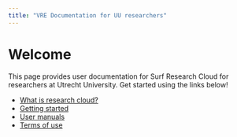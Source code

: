 ```yaml
---
title: "VRE Documentation for UU researchers"
---
```


# Welcome

This page provides user documentation for Surf Research Cloud for researchers at Utrecht University. Get started using the links below!

- [What is research cloud?](docs/research-cloud-intro.qmd)
- [Getting started](docs/getting-started.qmd)
- [User manuals](docs/manuals.qmd)
- [Terms of use](docs/usage.qmd)
